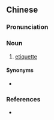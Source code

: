 {{also|礼数}}
==Chinese==
{{zh-forms|s=礼数}}

===Pronunciation===
{{zh-pron
|m=lǐshù
|c=lai5 sou3
|mn=lé-sò͘
|cat=n
}}

===Noun===
{{zh-noun}}

# [[etiquette]]

====Synonyms====
* {{zh-l|禮節}}

===References===
* {{thcwd|12573}}